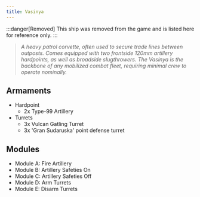 ```yaml
---
title: Vasinya
---
```



:::danger[Removed]
This ship was removed from the game and is listed here for reference only.
:::


> *A heavy patrol corvette, often used to secure trade lines between outposts. Comes equipped with two frontside 120mm artillery hardpoints, as well as broadside slugthrowers. The Vasinya is the backbone of any mobilized combat fleet, requiring minimal crew to operate nominally.*


## Armaments
* Hardpoint
  * 2x Type-99 Artillery
* Turrets
  * 3x Vulcan Gatling Turret 
  * 3x 'Gran Sudaruska' point defense turret


## Modules

* Module A: Fire Artillery 
* Module B: Artillery Safeties On 
* Module C: Artillery Safeties Off 
* Module D: Arm Turrets 
* Module E: Disarm Turrets